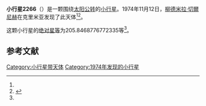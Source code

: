 {{Infobox planet
| bgcolour = #FFFFC0
| name = 2266 Tchaikovsky
| symbol = 
| image = 
| caption = 
| discovery = yes
| discovery_ref = 
| discoverer = [[柳德米拉·切爾尼赫|柳德米拉·切爾尼赫]]
| discovery_site = [[克里米亚|克里米亚]] 
| discovered = 1974年11月12日
| designations = yes
| mp_name = 
| named_after = 
| alt_names = 1974 VK/ 1937 VM / 1937 VQ / 1943 UH / 1951 AY1 / 1955 QY / 1962 WM2 / 1973 QH
| mp_category = [[外小行星带|外小行星带]]
| orbit_ref = <ref name="a">[http://ssd.jpl.nasa.gov/sbdb.cgi?sstr=2266 2266 Tchaikovsky] {{Wayback|url=http://ssd.jpl.nasa.gov/sbdb.cgi?sstr=2266 |date=20200820030308 }}，小行星數據庫瀏覽器（JPL Small-Body Database Browser）－[[美国国家航空航天局|美国国家航空航天局]]喷气推进实验室</ref>
| epoch = 2456400.5 (2013年4月18日更新)
| aphelion = {{convert|4.019028008979288|AU|km|3|abbr=on|lk=out}}
| perihelion = {{convert|2.775680716771147|AU|km|3|abbr=on}}
| semimajor = {{convert|3.397354362875217|AU|km|3|abbr=on}}
| eccentricity = 0.182987578
| period = 2287.229268 [[日|日]]<br />6.26[[儒略年|儒略年]]
| avg_speed = 
| inclination = 13.25381374644584
| asc_node = 229.46745908
| mean_anomaly = 
| arg_peri = 205.8468776772335
| satellites = 
| physical_characteristics = yes
| dimensions = 
| mass = 
| density = 
| surface_grav = 
| escape_velocity = 
| sidereal_day = 
| axial_tilt = 
| pole_ecliptic_lat = 
| pole_ecliptic_lon = 
| albedo = 
| temperatures= 
| temp_name1 = 
| mean_temp_1 = 
| max_temp_1 = 
| temp_name2 = 
| max_temp_2 = 
| spectral_type = 
| abs_magnitude = 205.8468776772335
}}

'''小行星2266'''（{{lang-en|2266 Tchaikovsky}}）是一颗围绕[[太阳|太阳]][[公转|公转]]的[[小行星|小行星]]。1974年11月12日，[[柳德米拉·切爾尼赫|柳德米拉·切爾尼赫]]在克里米亚发现了此天体<ref name="a" /><ref>{{cite news|title=小行星列表|url=http://cfa-www.harvard.edu/iau/lists/NumberedMPs.txt|accessdate=2013-07-08|newspaper=哈佛大学|archive-date=2008-05-17|archive-url=https://web.archive.org/web/20080517010638/http://cfa-www.harvard.edu/iau/lists/NumberedMPs.txt|dead-url=no}}</ref>。

这颗小行星的[[绝对星等|绝对星等]]为205.8468776772335等<ref name="a" />。

==参考文献==
{{reflist}}
{{Minor Planet Number|[[小行星2265|小行星2265]]|[[小行星2267|小行星2267]]}}

{{小天体}}

[[Category:小行星带天体|Category:小行星带天体]]
[[Category:1974年发现的小行星|Category:1974年发现的小行星]]

{{asteroid-stub}}